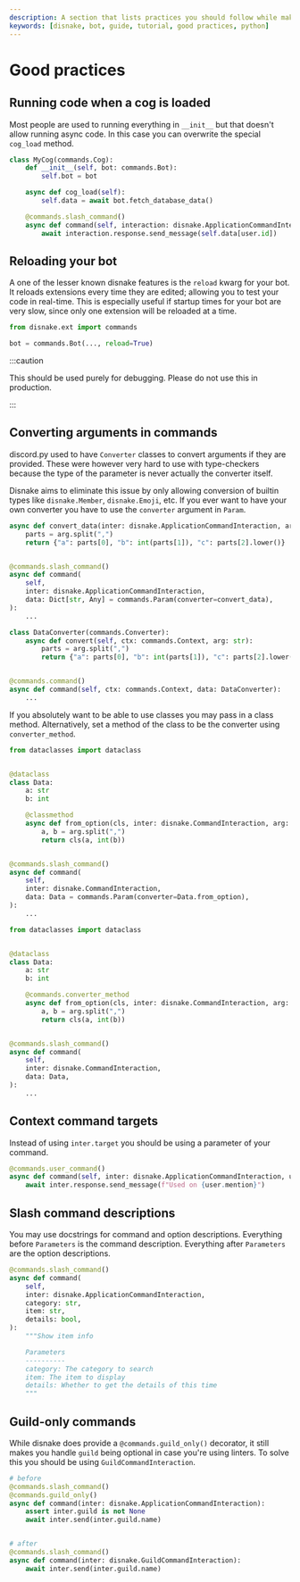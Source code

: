 ```yaml
---
description: A section that lists practices you should follow while making your Discord bot.
keywords: [disnake, bot, guide, tutorial, good practices, python]
---
```


# Good practices

## Running code when a cog is loaded

Most people are used to running everything in `__init__` but that doesn't allow running async code. In this case you can
overwrite the special `cog_load` method.

```python {5,6}
class MyCog(commands.Cog):
    def __init__(self, bot: commands.Bot):
        self.bot = bot

    async def cog_load(self):
        self.data = await bot.fetch_database_data()

    @commands.slash_command()
    async def command(self, interaction: disnake.ApplicationCommandInteraction, user: disnake.User):
        await interaction.response.send_message(self.data[user.id])
```

## Reloading your bot

A one of the lesser known disnake features is the `reload` kwarg for your bot. It reloads extensions every time they are
edited; allowing you to test your code in real-time. This is especially useful if startup times for your bot are very
slow, since only one extension will be reloaded at a time.

```python {3}
from disnake.ext import commands

bot = commands.Bot(..., reload=True)
```

:::caution

This should be used purely for debugging. Please do not use this in production.

:::

## Converting arguments in commands

discord.py used to have `Converter` classes to convert arguments if they are provided. These were however very hard to
use with type-checkers because the type of the parameter is never actually the converter itself.

Disnake aims to eliminate this issue by only allowing conversion of builtin types like `disnake.Member`,
`disnake.Emoji`, etc. If you ever want to have your own converter you have to use the `converter` argument in `Param`.

<Tabs>
<TabItem value="disnake" label="disnake">

```python {10}
async def convert_data(inter: disnake.ApplicationCommandInteraction, arg: str):
    parts = arg.split(",")
    return {"a": parts[0], "b": int(parts[1]), "c": parts[2].lower()}


@commands.slash_command()
async def command(
    self,
    inter: disnake.ApplicationCommandInteraction,
    data: Dict[str, Any] = commands.Param(converter=convert_data),
):
    ...
```

</TabItem>
<TabItem value="discord.py" label="discord.py">

```python linenums="1"
class DataConverter(commands.Converter):
    async def convert(self, ctx: commands.Context, arg: str):
        parts = arg.split(",")
        return {"a": parts[0], "b": int(parts[1]), "c": parts[2].lower()}


@commands.command()
async def command(self, ctx: commands.Context, data: DataConverter):
    ...
```

</TabItem>
</Tabs>

If you absolutely want to be able to use classes you may pass in a class method. Alternatively, set a method of the
class to be the converter using `converter_method`.

<Tabs>
<TabItem value="classmethod" label="classmethod converter">

```python {9-12,19}
from dataclasses import dataclass


@dataclass
class Data:
    a: str
    b: int

    @classmethod
    async def from_option(cls, inter: disnake.CommandInteraction, arg: str):
        a, b = arg.split(",")
        return cls(a, int(b))


@commands.slash_command()
async def command(
    self,
    inter: disnake.CommandInteraction,
    data: Data = commands.Param(converter=Data.from_option),
):
    ...
```

</TabItem>
<TabItem value="converter" label="converter method">

```python {9-12,19}
from dataclasses import dataclass


@dataclass
class Data:
    a: str
    b: int

    @commands.converter_method
    async def from_option(cls, inter: disnake.CommandInteraction, arg: str):
        a, b = arg.split(",")
        return cls(a, int(b))


@commands.slash_command()
async def command(
    self,
    inter: disnake.CommandInteraction,
    data: Data,
):
    ...
```

</TabItem>
</Tabs>

## Context command targets

Instead of using `inter.target` you should be using a parameter of your command.

```python linenums="1"
@commands.user_command()
async def command(self, inter: disnake.ApplicationCommandInteraction, user: disnake.User):
    await inter.response.send_message(f"Used on {user.mention}")
```

## Slash command descriptions

You may use docstrings for command and option descriptions. Everything before `Parameters` is the command description.
Everything after `Parameters` are the option descriptions.

```python linenums="1"
@commands.slash_command()
async def command(
    self,
    inter: disnake.ApplicationCommandInteraction,
    category: str,
    item: str,
    details: bool,
):
    """Show item info

    Parameters
    ----------
    category: The category to search
    item: The item to display
    details: Whether to get the details of this time
    """
```

## Guild-only commands

While disnake does provide a `@commands.guild_only()` decorator, it still makes you handle `guild` being optional in
case you're using linters. To solve this you should be using `GuildCommandInteraction`.

```python linenums="1"
# before
@commands.slash_command()
@commands.guild_only()
async def command(inter: disnake.ApplicationCommandInteraction):
    assert inter.guild is not None
    await inter.send(inter.guild.name)


# after
@commands.slash_command()
async def command(inter: disnake.GuildCommandInteraction):
    await inter.send(inter.guild.name)
```
